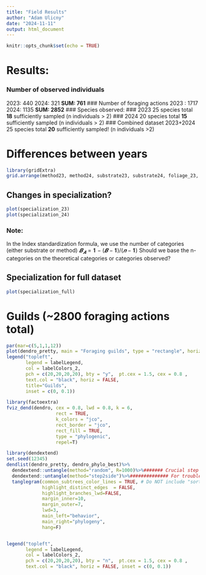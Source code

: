 ```yaml
---
title: "Field Results"
author: "Adam Ulicny"
date: "2024-11-11"
output: html_document
---
```


```r
knitr::opts_chunk$set(echo = TRUE)
```

# Results:
### Number of observed individuals
2023: 440
2024: 321
**SUM: 761**
### Number of foraging actions
2023 : 1717
2024: 1135
**SUM: 2852**
### Species observed:
### 2023
25 species total
**18** sufficiently sampled (n individuals > 2)
### 2024
20 species total
**15** sufficiently sampled (n individuals > 2)
### Combined dataset 2023+2024
25 species total
**20** sufficiently sampled! (n individuals >2)

# Differences between years
```r
library(gridExtra)
grid.arrange(method23, method24, substrate23, substrate24, foliage_23, foliage_24, distance_23, distance_24, ncol=4, nrow =2)
```

## Changes in specialization?
```r
plot(specialization_23)
plot(specialization_24)
```
### Note:
In the Index standardization formula, we use the number of categories (either substrate or method)
$𝑩_𝑨 = 𝟏 − (𝑩 − 𝟏)/(𝒏 − 𝟏)$
Should we base the n-categories on the theoretical categories or categories observed?

## Specialization for full dataset
```r
plot(specialization_full)
```
# Guilds (~2800 foraging actions total)
```r
par(mar=c(5,1,1,12))
plot(dendro_pretty, main = "Foraging guilds", type = "rectangle", horiz = T)
legend("topleft", 
       legend = labelLegend, 
       col = labelColors_2, 
       pch = c(20,20,20,20), bty = "y",  pt.cex = 1.5, cex = 0.8 , 
       text.col = "black", horiz = FALSE,
       title="Guilds",
       inset = c(0, 0.1))
```

```r
library(factoextra)
fviz_dend(dendro, cex = 0.8, lwd = 0.8, k = 6,
                  rect = TRUE,
                  k_colors = "jco",
                  rect_border = "jco",
                  rect_fill = TRUE,
                  type = "phylogenic",
                  repel=T)
```

```r
library(dendextend)
set.seed(12345)
dendlist(dendro_pretty, dendro_phylo_best)%>%
  dendextend::untangle(method="random", R=1000)%>%####### Crucial step to produce human readable codendrograms! Use lower R on slower machines.
  dendextend::untangle(method="step2side")%>%############## For troubleshooting, use "%>% entanglement()" to assess entanglement (lower is better)
  tanglegram(common_subtrees_color_lines = TRUE, # Do NOT include "sort=T" argument if using untangle before (sort overrides it)
             highlight_distinct_edges  = FALSE,
             highlight_branches_lwd=FALSE,
             margin_inner=10,
             margin_outer=7,
             lwd=3,
             main_left="behavior",
             main_right="phylogeny",
             hang=F)


legend("topleft", 
       legend = labelLegend, 
       col = labelColors_2, 
       pch = c(20,20,20,20), bty = "n",  pt.cex = 1.5, cex = 0.8 , 
       text.col = "black", horiz = FALSE, inset = c(0, 0.1))

```


